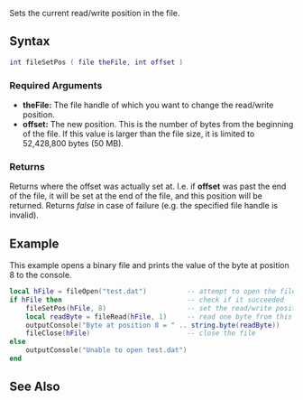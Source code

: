 
{{Server client function}}

Sets the current read/write position in the file.

==Syntax==
<syntaxhighlight lang="lua">
int fileSetPos ( file theFile, int offset )
</syntaxhighlight>
{{OOP||[[/file.md|file]]:setPos|pos|fileGetPos}}

===Required Arguments===
*'''theFile:''' The file handle of which you want to change the read/write position.
*'''offset:''' The new position. This is the number of bytes from the beginning of the file. If this value is larger than the file size, it is limited to 52,428,800 bytes (50 MB).

===Returns===
Returns where the offset was actually set at. I.e. if '''offset''' was past the end of the file, it will be set at the end of the file, and this position will be returned. Returns ''false'' in case of failure (e.g. the specified file handle is invalid).

==Example==
This example opens a binary file and prints the value of the byte at position 8 to the console.
<syntaxhighlight lang="lua">
local hFile = fileOpen("test.dat")          -- attempt to open the file
if hFile then                               -- check if it succeeded
    fileSetPos(hFile, 8)                    -- set the read/write position
    local readByte = fileRead(hFile, 1)     -- read one byte from this position
    outputConsole("Byte at position 8 = " .. string.byte(readByte))     -- output it
    fileClose(hFile)                        -- close the file
else
    outputConsole("Unable to open test.dat")
end
</syntaxhighlight>

==See Also==
{{File functions}}